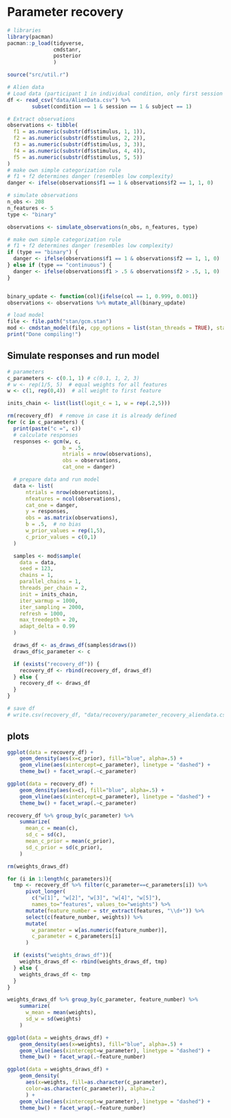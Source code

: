 # Parameter recovery 

```r
# libraries
library(pacman)
pacman::p_load(tidyverse,
               cmdstanr,
               posterior
               )

source("src/util.r")
```

```r
# Alien data
# Load data (participant 1 in individual condition, only first session - lowest complexity)
df <- read_csv("data/AlienData.csv") %>% 
        subset(condition == 1 & session == 1 & subject == 1)

# Extract observations
observations <- tibble(
  f1 = as.numeric(substr(df$stimulus, 1, 1)),
  f2 = as.numeric(substr(df$stimulus, 2, 2)),
  f3 = as.numeric(substr(df$stimulus, 3, 3)),
  f4 = as.numeric(substr(df$stimulus, 4, 4)),
  f5 = as.numeric(substr(df$stimulus, 5, 5))
)
# make own simple categorization rule
# f1 + f2 determines danger (resembles low complexity)
danger <- ifelse(observations$f1 == 1 & observations$f2 == 1, 1, 0)

```

```r
# simulate observations
n_obs <- 208
n_features <- 5
type <- "binary"

observations <- simulate_observations(n_obs, n_features, type)

# make own simple categorization rule
# f1 + f2 determines danger (resembles low complexity)
if (type == "binary") {
  danger <- ifelse(observations$f1 == 1 & observations$f2 == 1, 1, 0)
} else if (type == "continuous") {
  danger <- ifelse(observations$f1 > .5 & observations$f2 > .5, 1, 0)
}


binary_update <- function(col){ifelse(col == 1, 0.999, 0.001)}
observations <- observations %>% mutate_all(binary_update)
```

```r
# load model
file <- file.path("stan/gcm.stan")
mod <- cmdstan_model(file, cpp_options = list(stan_threads = TRUE), stanc_options = list("O1"))
print("Done compiling!")
```

## Simulate responses and run model
```r
# parameters
c_parameters <- c(0.1, 1) # c(0.1, 1, 2, 3)
# w <- rep(1/5, 5)  # equal weights for all features
w <- c(1, rep(0,4))  # all weight to first feature

inits_chain <- list(list(logit_c = 1, w = rep(.2,5)))

rm(recovery_df)  # remove in case it is already defined
for (c in c_parameters) {
  print(paste("c =", c))
  # calculate responses
  responses <- gcm(w, c,
                  b = .5,
                  ntrials = nrow(observations),
                  obs = observations,
                  cat_one = danger)

  # prepare data and run model
  data <- list(
      ntrials = nrow(observations),
      nfeatures = ncol(observations),
      cat_one = danger,
      y = responses,
      obs = as.matrix(observations),
      b = .5,  # no bias
      w_prior_values = rep(1,5),
      c_prior_values = c(0,1)
  )

  samples <- mod$sample(
    data = data,
    seed = 123,
    chains = 1,
    parallel_chains = 1,
    threads_per_chain = 2,
    init = inits_chain,
    iter_warmup = 1000,
    iter_sampling = 2000,
    refresh = 1000,
    max_treedepth = 20,
    adapt_delta = 0.99
  )

  draws_df <- as_draws_df(samples$draws())
  draws_df$c_parameter <- c

  if (exists("recovery_df")) {
    recovery_df <- rbind(recovery_df, draws_df)
  } else {
    recovery_df <- draws_df
  }
}

```

```r
# save df
# write.csv(recovery_df, "data/recovery/parameter_recovery_aliendata.csv")
```

## plots

```r
ggplot(data = recovery_df) +
    geom_density(aes(x=c_prior), fill="blue", alpha=.5) +
    geom_vline(aes(xintercept=c_parameter), linetype = "dashed") +
    theme_bw() + facet_wrap(.~c_parameter)
```
```r
ggplot(data = recovery_df) + 
    geom_density(aes(x=c), fill="blue", alpha=.5) +
    geom_vline(aes(xintercept=c_parameter), linetype = "dashed") +
    theme_bw() + facet_wrap(.~c_parameter)
```

```r
recovery_df %>% group_by(c_parameter) %>%
    summarize(
      mean_c = mean(c),
      sd_c = sd(c),
      mean_c_prior = mean(c_prior),
      sd_c_prior = sd(c_prior),
    )
```

```r
rm(weights_draws_df)

for (i in 1:length(c_parameters)){
  tmp <- recovery_df %>% filter(c_parameter==c_parameters[i]) %>% 
      pivot_longer(
        c("w[1]", "w[2]", "w[3]", "w[4]", "w[5]"),
        names_to="features", values_to="weights") %>%
      mutate(feature_number = str_extract(features, "\\d+")) %>%
      select(c(feature_number, weights)) %>%
      mutate(
        w_parameter = w[as.numeric(feature_number)],
        c_parameter = c_parameters[i]
      )

  if (exists("weights_draws_df")){
    weights_draws_df <- rbind(weights_draws_df, tmp)
  } else {
    weights_draws_df <- tmp
  }
}


```

```r
weights_draws_df %>% group_by(c_parameter, feature_number) %>%
    summarize(
      w_mean = mean(weights),
      sd_w = sd(weights)
    )

```

```r
ggplot(data = weights_draws_df) +
    geom_density(aes(x=weights), fill="blue", alpha=.5) +
    geom_vline(aes(xintercept=w_parameter), linetype = "dashed") +
    theme_bw() + facet_wrap(.~feature_number)

ggplot(data = weights_draws_df) +
    geom_density(
      aes(x=weights, fill=as.character(c_parameter),
      color=as.character(c_parameter)), alpha=.2
      ) +
    geom_vline(aes(xintercept=w_parameter), linetype = "dashed") +
    theme_bw() + facet_wrap(.~feature_number)
```


